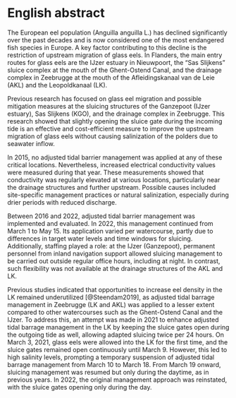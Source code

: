 \benglish

# English abstract {.unnumbered}

The European eel population (Anguilla anguilla L.) has declined significantly over the past decades and is now considered one of the most endangered fish species in Europe. A key factor contributing to this decline is the restriction of upstream migration of glass eels. In Flanders, the main entry routes for glass eels are the IJzer estuary in Nieuwpoort, the "Sas Slijkens" sluice complex at the mouth of the Ghent-Ostend Canal, and the drainage complex in Zeebrugge at the mouth of the Afleidingskanaal van de Leie (AKL) and the Leopoldkanaal (LK).

Previous research has focused on glass eel migration and possible mitigation measures at the sluicing structures of the Ganzepoot (IJzer estuary), Sas Slijkens (KGO), and the drainage complex in Zeebrugge. This research showed that slightly opening the sluice gate during the incoming tide is an effective and cost-efficient measure to improve the upstream migration of glass eels without causing salinization of the polders due to seawater inflow.

In 2015, no adjusted tidal barrier management was applied at any of these critical locations. Nevertheless, increased electrical conductivity values were measured during that year. These measurements showed that conductivity was regularly elevated at various locations, particularly near the drainage structures and further upstream. Possible causes included site-specific management practices or natural salinization, especially during drier periods with reduced discharge.

Between 2016 and 2022, adjusted tidal barrier management was implemented and evaluated. In 2022, this management continued from March 1 to May 15. Its application varied per watercourse, partly due to differences in target water levels and time windows for sluicing. Additionally, staffing played a role: at the IJzer (Ganzepoot), permanent personnel from inland navigation support allowed sluicing management to be carried out outside regular office hours, including at night. In contrast, such flexibility was not available at the drainage structures of the AKL and LK.

Previous studies indicated that opportunities to increase eel density in the LK remained underutilized [@Steendam2019], as adjusted tidal barrage management in Zeebrugge (LK and AKL) was applied to a lesser extent compared to other watercourses such as the Ghent-Ostend Canal and the IJzer. To address this, an attempt was made in 2021 to enhance adjusted tidal barrage management in the LK by keeping the sluice gates open during the outgoing tide as well, allowing adapted sluicing twice per 24 hours. On March 3, 2021, glass eels were allowed into the LK for the first time, and the sluice gates remained open continuously until March 9. However, this led to high salinity levels, prompting a temporary suspension of adjusted tidal barrage management from March 10 to March 18. From March 19 onward, sluicing management was resumed but only during the daytime, as in previous years. In 2022, the original management approach was reinstated, with the sluice gates opening only during the day.

\eenglish
